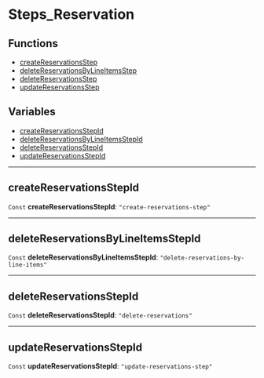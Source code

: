 
# Steps\_Reservation

## Functions

- [createReservationsStep](../functions/core_flows.createReservationsStep/page.mdx)
- [deleteReservationsByLineItemsStep](../functions/core_flows.deleteReservationsByLineItemsStep/page.mdx)
- [deleteReservationsStep](../functions/core_flows.deleteReservationsStep/page.mdx)
- [updateReservationsStep](../functions/core_flows.updateReservationsStep/page.mdx)

## Variables

- [createReservationsStepId](../../modules/core_flows/page.mdx#createreservationsstepid)
- [deleteReservationsByLineItemsStepId](../../modules/core_flows/page.mdx#deletereservationsbylineitemsstepid)
- [deleteReservationsStepId](../../modules/core_flows/page.mdx#deletereservationsstepid)
- [updateReservationsStepId](../../modules/core_flows/page.mdx#updatereservationsstepid)

___

## createReservationsStepId

 `Const` **createReservationsStepId**: `"create-reservations-step"`

___

## deleteReservationsByLineItemsStepId

 `Const` **deleteReservationsByLineItemsStepId**: `"delete-reservations-by-line-items"`

___

## deleteReservationsStepId

 `Const` **deleteReservationsStepId**: `"delete-reservations"`

___

## updateReservationsStepId

 `Const` **updateReservationsStepId**: `"update-reservations-step"`
